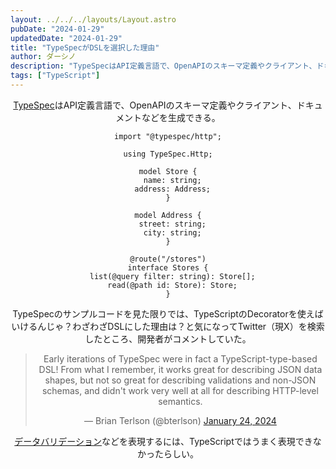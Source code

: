 ```yaml
---
layout: ../../../layouts/Layout.astro
pubDate: "2024-01-29"
updatedDate: "2024-01-29"
title: "TypeSpecがDSLを選択した理由"
author: ダーシノ
description: "TypeSpecはAPI定義言語で、OpenAPIのスキーマ定義やクライアント、ドキュメントなどを生成できる。"
tags: ["TypeScript"]
---
```



<Header {...frontmatter} />

[TypeSpec](https://typespec.io/)はAPI定義言語で、OpenAPIのスキーマ定義やクライアント、ドキュメントなどを生成できる。

```typespec
import "@typespec/http";

using TypeSpec.Http;

model Store {
  name: string;
  address: Address;
}

model Address {
  street: string;
  city: string;
}

@route("/stores")
interface Stores {
  list(@query filter: string): Store[];
  read(@path id: Store): Store;
}
```

TypeSpecのサンプルコードを見た限りでは、TypeScriptのDecoratorを使えばいけるんじゃ？わざわざDSLにした理由は？と気になってTwitter（現X）を検索したところ、開発者がコメントしていた。

<blockquote class="twitter-tweet"><p lang="en" dir="ltr">Early iterations of TypeSpec were in fact a TypeScript-type-based DSL! From what I remember, it works great for describing JSON data shapes, but not so great for describing validations and non-JSON schemas, and didn&#39;t work very well at all for describing HTTP-level semantics.</p>&mdash; Brian Terlson (@bterlson) <a href="https://twitter.com/bterlson/status/1750089774734672022?ref_src=twsrc%5Etfw">January 24, 2024</a></blockquote> <script async src="https://platform.twitter.com/widgets.js" charset="utf-8"></script>

[データバリデーション](https://typespec.io/data-validation)などを表現するには、TypeScriptではうまく表現できなかったらしい。
